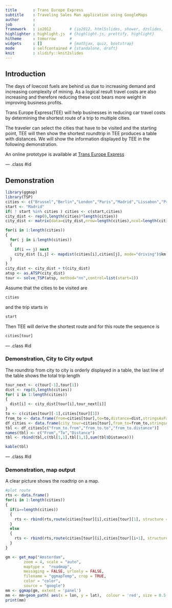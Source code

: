 ```yaml
---
title       : Trans Europe Express
subtitle    : Traveling Sales Man application using GoogleMaps
author      : 
job         : 
framework   : io2012        # {io2012, html5slides, shower, dzslides, ...}
highlighter : highlight.js  # {highlight.js, prettify, highlight}
hitheme     : tomorrow      # 
widgets     : []            # {mathjax, quiz, bootstrap}
mode        : selfcontained # {standalone, draft}
knit        : slidify::knit2slides
---
```


## Introduction

The days of lowcost fuels are behind us due to increasing demand and increasing complexity of mining. As a logical result travel costs are also increasing and therefore reducing these cost bears more weight in improving business profits.

Trans Europe Express(TEE) will help businesses in reducing car travel costs by determining the shortest route of a trip to multiple cities.

The traveler can select the cities that have to be visited and the starting point, TEE will then show the shortest roundtrip in  TEE produces a table with distances. We will show the information displayed by TEE in the following demonstration.

An online prototype is available at [Trans Europe Express](https://siggy4711.shinyapps.io/project/)

--- .class #id 

## Demonstration
```r
library(ggmap)
library(TSP)
cities <- c("Brussel","Berlin","London","Paris","Madrid","Lissabon","Prague")
start <- "Madrid"
if( ! start %in% cities ) cities <- c(start,cities)
city_dist <- rep(0,length(cities)*length(cities))
city_dist <- matrix(data=city_dist,nrow=length(cities),ncol=length(cities))

for(i in 1:length(cities))
{
  for( j in i:length(cities))
  {
    if(i == j) next
    city_dist [i,j] <- mapdist(cities[i],cities[j], mode="driving")$km
  }
}
city_dist <- city_dist + t(city_dist)
atsp <- as.ATSP(city_dist)
tour <- solve_TSP(atsp, method="nn",control=list(start=1))
```
Assume that the cities to be visited are
```r
cities
```
and the trip starts in 
```r
start
```
Then TEE will derive the shortest route and for this route the sequence is
```r
cities[tour]
```


--- .class #id 

### Demonstration, City to City output
The roundtrip from city to city is orderly displayed in a table, the last line of the table shows the total trip length
```r
tour_next <- c(tour[-1],tour[1])
dist <- rep(0,length(cities))
for( i in 1:length(cities))
{
  dist[i] <- city_dist[tour[i],tour_next[i]]
}
to <- c(cities[tour][-1],cities[tour][1])
from_to <- data.frame(from=cities[tour],to=to,distance=dist,stringsAsFactors = FALSE)
df_cities <- data.frame(city_tour=cities[tour],from_to=from_to,stringsAsFactors = FALSE)
tbl <- df_cities[c("from_to.from","from_to.to","from_to.distance")]
names(tbl) <- c("From","To","Distance")
tbl <- rbind(tbl,c(tbl[1,1],tbl[1,1],sum(tbl$Distance)))
```

```r
kable(tbl)
```

--- .class #id 

### Demonstration, map output
A clear picture shows the roadtrip on a map.
```r
#plot route
rts <- data.frame()
for(i in 1:length(cities))
{
  if(i==length(cities))
  {
    rts <- rbind(rts,route(cities[tour][i],cities[tour][1], structure = 'route'))
  }
  else
  {
    rts <- rbind(rts,route(cities[tour][i],cities[tour][i+1], structure = 'route'))
  }
}

gm <- get_map("Amsterdam",
        zoom = 4, scale = "auto",
        maptype =  "roadmap",
        messaging = FALSE, urlonly = FALSE,
        filename = "ggmapTemp", crop = TRUE,
        color = "color",
        source = "google")
mm <- ggmap(gm, extent = 'panel')
mm <- mm+geom_path( aes(x = lon, y = lat),  colour = 'red', size = 0.5,  data = rts)
print(mm)


```










